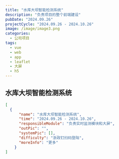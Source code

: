 ```yaml
---
title: "水库大坝智能检测系统"
description: "负责项目的整个前端建设"
pubDate: "2024.09.26"
projectCycle: "2024.09.26 - 2024.10.26"
image: /image/image3.png
categories:
  - 公司项目
tags:
  - vue
  - web
  - app
  - leaflet
  - 大屏
  - h5
---
```


## 水库大坝智能检测系统

```json
[
  {
      "name": "水库大坝智能检测系统",
      "time": "2024.09.26 - 2024.10.26",
      "responsibleModule": "负责实时监测模块和大屏",
      "outPic": "",
      "systemPic": [],
      "difficulty": "浙政钉扫码登陆",
      "moreInfo": "更多"
    }
]
```
